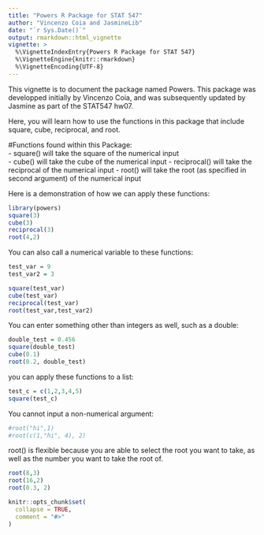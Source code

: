 ```yaml
---
title: "Powers R Package for STAT 547"
author: "Vincenzo Coia and JasmineLib"
date: "`r Sys.Date()`"
output: rmarkdown::html_vignette
vignette: >
  %\VignetteIndexEntry{Powers R Package for STAT 547}
  %\VignetteEngine{knitr::rmarkdown}
  %\VignetteEncoding{UTF-8}
---
```

This vignette is to document the package named Powers. This package was developped initially by Vincenzo Coia, and was subsequently updated by Jasmine as part of the STAT547 hw07.

Here, you will learn how to use the functions in this package that include square, cube, reciprocal, and root.

#Functions found within this Package:  
- square() will take the square of the numerical input  
- cube()  will take the cube of the numerical input
- reciprocal()  will take the reciprocal of the numerical input
- root()  will take the root (as specified in second argument) of the numerical input


Here is a demonstration of how we can apply these functions:

```r
library(powers)
square(3)
cube(3)
reciprocal(3)
root(4,2)

```


You can also call a numerical variable to these functions:
```r
test_var = 9
test_var2 = 3

square(test_var)
cube(test_var)
reciprocal(test_var)
root(test_var,test_var2)

```

You can enter something other than integers as well, such as a double: 

```r
double_test = 0.456
square(double_test)
cube(0.1)
root(0.2, double_test)
```


you can apply these functions to a list:
```r
test_c = c(1,2,3,4,5)
square(test_c)


```


You cannot input a non-numerical argument:
```r
#root("hi",1)
#root(c(1,"hi", 4), 2)
```

root() is flexible because you are able to select the root you want to take, as well as the number you want to take the root of.

```r
root(8,3)
root(16,2)
root(0.3, 2)
```

```r
knitr::opts_chunk$set(
  collapse = TRUE,
  comment = "#>"
)
```

